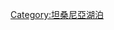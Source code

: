 {{cat main}}
{{Commons category|Lake Manyara}}
{{Commonscat|Lake Manyara}}
{{DEFAULTSORT:Manyara}}
[[Category:坦桑尼亞湖泊|Category:坦桑尼亞湖泊]]